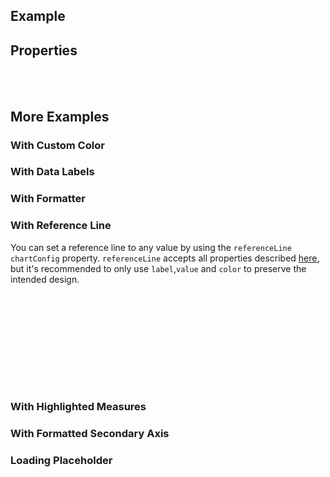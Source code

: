 
<Meta of={ComponentStories} />

<DocsHeader />

## Example

<Canvas of={ComponentStories.Default} />

## Properties

<ControlsWithNote of={ComponentStories.Default} />

<br />
<br />

## More Examples

### With Custom Color

<Canvas of={ComponentStories.WithCustomColor} />

### With Data Labels

<Canvas of={ComponentStories.WithDataLabels} />

### With Formatter

<Canvas of={ComponentStories.WithFormatter} />

### With Reference Line

You can set a reference line to any value by using the `referenceLine` `chartConfig` property. `referenceLine` accepts all properties described [here](https://recharts.org/en-US/api/ReferenceLine), but it's recommended to only use `label`,`value` and `color` to preserve the intended design.

```jsx
<ComposedChart
  {...props}
  chartConfig={{
    referenceLine: {
      color: 'red',
      label: 'MAX',
      value: 650
    }
  }}
/>
```

<Canvas of={ComponentStories.WithReferenceLine} />

### With Highlighted Measures

<Canvas of={ComponentStories.WithHighlightedMeasures} />

### With Formatted Secondary Axis

<Canvas of={ComponentStories.WithFormattedSecondaryAxis} />

### Loading Placeholder

<Canvas of={ComponentStories.LoadingPlaceholder} />

<Footer />
